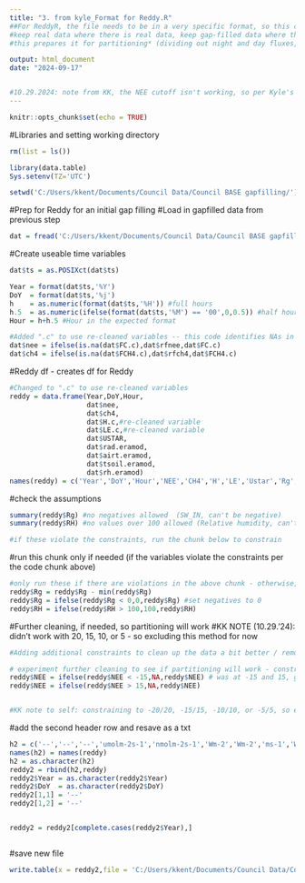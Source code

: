 ```yaml
---
title: "3. from kyle_Format for Reddy.R" 
##For ReddyR, the file needs to be in a very specific format, so this code is taking our gap-filled file & preparing it for eddyproc processing - very little here should ever be changed among different sites / datasets
#keep real data where there is real data, keep gap-filled data where there's gap-filled data
#this prepares it for partitioning* (dividing out night and day fluxes, etc) 

output: html_document
date: "2024-09-17"


#10.29.2024: note from KK, the NEE cutoff isn't working, so per Kyle's recc, excluding this step for now and running with data as is 
---
```


```r
knitr::opts_chunk$set(echo = TRUE)
```

#Libraries and setting working directory 
```r
rm(list = ls())

library(data.table)
Sys.setenv(TZ='UTC')

setwd('C:/Users/kkent/Documents/Council Data/Council BASE gapfilling/') #use this to set your directory
```

#Prep for Reddy for an initial gap filling
#Load in gapfilled data from previous step 
```r
dat = fread('C:/Users/kkent/Documents/Council Data/Council BASE gapfilling/council_2017_2023_gf_tuss.csv')
```

#Create useable time variables 
```r
dat$ts = as.POSIXct(dat$ts)

Year = format(dat$ts,'%Y')
DoY  = format(dat$ts,'%j')
h    = as.numeric(format(dat$ts,'%H')) #full hours
h.5  = as.numeric(ifelse(format(dat$ts,'%M') == '00',0,0.5)) #half hour decimals
Hour = h+h.5 #Hour in the expected format

#Added ".c" to use re-cleaned variables -- this code identifies NAs in Council data and inserts the gapfilling 
dat$nee = ifelse(is.na(dat$FC.c),dat$rfnee,dat$FC.c)
dat$ch4 = ifelse(is.na(dat$FCH4.c),dat$rfch4,dat$FCH4.c)
```



#Reddy df - creates df for Reddy
```r
#Changed to ".c" to use re-cleaned variables 
reddy = data.frame(Year,DoY,Hour,
                   dat$nee,
                   dat$ch4,
                   dat$H.c,#re-cleaned variable 
                   dat$LE.c,#re-cleaned variable 
                   dat$USTAR,
                   dat$rad.eramod,
                   dat$airt.eramod,
                   dat$tsoil.eramod,
                   dat$rh.eramod)
names(reddy) = c('Year','DoY','Hour','NEE','CH4','H','LE','Ustar','Rg','Tair','Tsoil','RH')
```


#check the assumptions
```r
summary(reddy$Rg) #no negatives allowed  (SW_IN, can't be negative)
summary(reddy$RH) #no values over 100 allowed (Relative humidity, can't be over 100%)

#if these violate the constraints, run the chunk below to constrain
```

#run this chunk only if needed (if the variables violate the constraints per the code chunk above)
```r
#only run these if there are violations in the above chunk - otherwise, skip 
reddy$Rg = reddy$Rg - min(reddy$Rg)
reddy$Rg = ifelse(reddy$Rg < 0,0,reddy$Rg) #set negatives to 0
reddy$RH = ifelse(reddy$RH > 100,100,reddy$RH)
```


#Further cleaning, if needed, so partitioning will work 
#KK NOTE (10.29.'24): didn't work with 20, 15, 10, or 5 - so excluding this method for now 
```r
#Adding additional constraints to clean up the data a bit better / remove obvious outliers from previously plotted NEE in past and/or future steps. You may have to come back to this code if in following steps you notice model is over/underestimating or has many outliers. You may need to plot your NEE to find better guiderails for constraining data and come back to this step.  

# experiment further cleaning to see if partitioning will work - constrain here and running partitioning code in step #4 to see if it works 
reddy$NEE = ifelse(reddy$NEE < -15,NA,reddy$NEE) # was at -15 and 15, good place to start; but may require more tinkering 
reddy$NEE = ifelse(reddy$NEE > 15,NA,reddy$NEE) 


#KK note to self: constraining to -20/20, -15/15, -10/10, or -5/5, so excluding this step for now. Data will partition via a different method through this step. 
```


#add the second header row and resave as a txt
```r
h2 = c('--','--','--','umolm-2s-1','nmolm-2s-1','Wm-2','Wm-2','ms-1','Wm-2','DegC','DegC','%')
names(h2) = names(reddy)
h2 = as.character(h2)
reddy2 = rbind(h2,reddy)
reddy2$Year = as.character(reddy2$Year)
reddy2$DoY  = as.character(reddy2$DoY)
reddy2[1,1] = '--'
reddy2[1,2] = '--'


reddy2 = reddy2[complete.cases(reddy2$Year),]



```

#save new file
```r
write.table(x = reddy2,file = 'C:/Users/kkent/Documents/Council Data/Council BASE gapfilling/reddy_council_2017_2023.txt',row.names = F,sep = '\t',quote = F,na = '-9999') 
```





